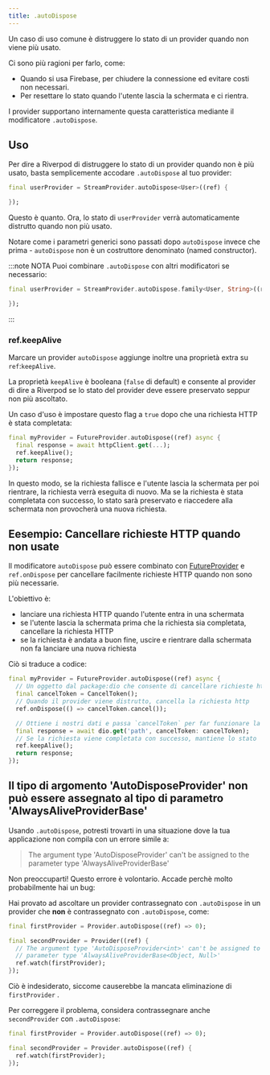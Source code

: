 ```yaml
---
title: .autoDispose
---
```



Un caso di uso comune è distruggere lo stato di un provider quando non viene più usato.

Ci sono più ragioni per farlo, come:

- Quando si usa Firebase, per chiudere la connessione ed evitare costi non necessari.
- Per resettare lo stato quando l'utente lascia la schermata e ci rientra.

I provider supportano internamente questa caratteristica mediante il modificatore `.autoDispose`.

## Uso

Per dire a Riverpod di distruggere lo stato di un provider quando non è più usato, 
basta semplicemente accodare `.autoDispose` al tuo provider:

```dart
final userProvider = StreamProvider.autoDispose<User>((ref) {

});
```

Questo è quanto. Ora, lo stato di `userProvider` verrà automaticamente distrutto quando 
non più usato.

Notare come i parametri generici sono passati dopo `autoDispose` invece che prima - 
`autoDispose` non è un costruttore denominato (named constructor).

:::note NOTA
Puoi combinare `.autoDispose` con altri modificatori se necessario:

```dart
final userProvider = StreamProvider.autoDispose.family<User, String>((ref, id) {

});
```

:::

### ref.keepAlive

Marcare un provider `autoDispose` aggiunge inoltre una proprietà extra su `ref`:`keepAlive`.

La proprietà `keepAlive` è booleana (`false` di default) e consente al provider 
di dire a Riverpod se lo stato del provider deve essere preservato seppur non più ascoltato.

Un caso d'uso è impostare questo flag a `true` dopo che una richiesta HTTP è stata completata:

```dart
final myProvider = FutureProvider.autoDispose((ref) async {
  final response = await httpClient.get(...);
  ref.keepAlive();
  return response;
});
```

In questo modo, se la richiesta fallisce e l'utente lascia la schermata per poi rientrare, 
la richiesta verrà eseguita di nuovo. Ma se la richiesta è stata completata con successo, 
lo stato sarà preservato e riaccedere alla schermata non provocherà una nuova richiesta.

## Eesempio: Cancellare richieste HTTP quando non usate

Il modificatore `autoDispose` può essere combinato con [FutureProvider] e `ref.onDispose` 
per cancellare facilmente richieste HTTP quando non sono più necessarie.

L'obiettivo è:

- lanciare una richiesta HTTP quando l'utente entra in una schermata
- se l'utente lascia la schermata prima che la richiesta sia completata, cancellare la richiesta HTTP
- se la richiesta è andata a buon fine, uscire e rientrare dalla schermata non fa lanciare una nuova richiesta

Ciò si traduce a codice:

```dart
final myProvider = FutureProvider.autoDispose((ref) async {
  // Un oggetto dal package:dio che consente di cancellare richieste http
  final cancelToken = CancelToken();
  // Quando il provider viene distrutto, cancella la richiesta http
  ref.onDispose(() => cancelToken.cancel());

  // Ottiene i nostri dati e passa `cancelToken` per far funzionare la cancellazione
  final response = await dio.get('path', cancelToken: cancelToken);
  // Se la richiesta viene completata con successo, mantiene lo stato
  ref.keepAlive();
  return response;
});
```

## Il tipo di argomento 'AutoDisposeProvider' non può essere assegnato al tipo di parametro 'AlwaysAliveProviderBase'

Usando `.autoDispose`, potresti trovarti in una situazione dove la tua applicazione 
non compila con un errore simile a:

> The argument type 'AutoDisposeProvider' can't be assigned to the parameter
> type 'AlwaysAliveProviderBase'

Non preoccuparti! Questo errore è volontario. Accade perchè molto probabilmente hai un bug:

Hai provato ad ascoltare un provider contrassegnato con `.autoDispose` in un provider 
che **non** è contrassegnato con `.autoDispose`, come:

```dart
final firstProvider = Provider.autoDispose((ref) => 0);

final secondProvider = Provider((ref) {
  // The argument type 'AutoDisposeProvider<int>' can't be assigned to the
  // parameter type 'AlwaysAliveProviderBase<Object, Null>'
  ref.watch(firstProvider);
});
```

Ciò è indesiderato, siccome causerebbe la mancata eliminazione di `firstProvider` .

Per correggere il problema, considera contrassegnare anche `secondProvider` con `.autoDispose`:

```dart
final firstProvider = Provider.autoDispose((ref) => 0);

final secondProvider = Provider.autoDispose((ref) {
  ref.watch(firstProvider);
});
```
[futureprovider]: ../../providers/future_provider